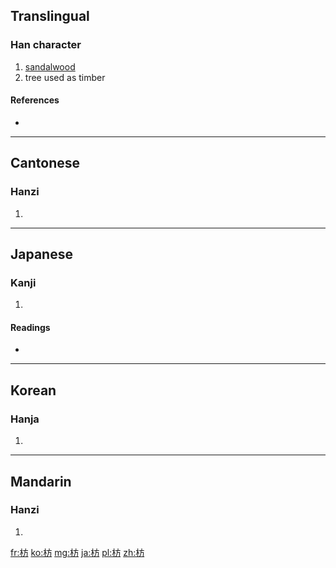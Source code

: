 ==Translingual==

===Han character===
{{Han char|rn=75|rad=木|as=04|sn=8|four=4092<sub>7</sub>|canj=木卜竹尸 (DYHS)}}

# [[sandalwood]]
# tree used as timber

====References====
* {{Han ref|kx=0515.020|dkj=14532|dj=0903.020|hdz=21174.040|uh=678B|ud=26507|bh=AA44|bd=43588}}

----

==Cantonese==

===Hanzi===
{{yue-hanzi|jyut=|y=fong1}}

# {{defn|lang=yue|sort=木04}}

----

==Japanese==

===Kanji===
{{ja-kanji|grade=|rs=木04}}

# {{defn|lang=ja|sort=木04}}

====Readings====
* {{ja-readings|on=[[ほう]] (hō), [[へい]] (hei)|kun=[[まゆみ]] (mayumi), [[ふしずけ]] (fushizuke), [[いかだ]] (ikada)}}

----

==Korean==

===Hanja===
{{ko-hanja|hangeul=방|eumhun=|rv=bang|mr=pang|y=pang}}

# {{defn|lang=ko|sort=木04}}

----

==Mandarin==

===Hanzi===
{{cmn-hanzi|pin=[[fāng]] ([[fang1]])|wg=fang<sup>1</sup>}}

# {{defn|lang=cmn|sort=木04}}

[[fr:枋]]
[[ko:枋]]
[[mg:枋]]
[[ja:枋]]
[[pl:枋]]
[[zh:枋]]
